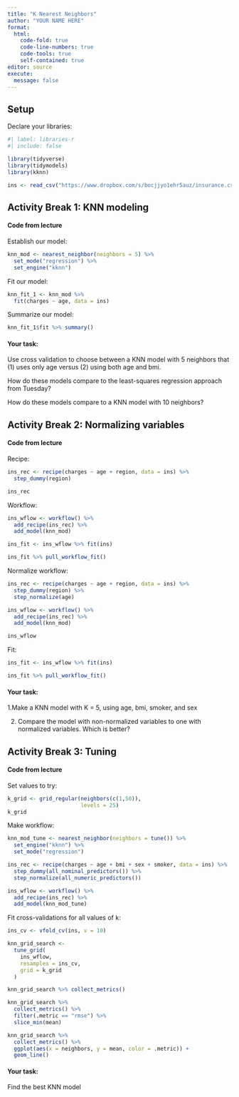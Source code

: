 ```yaml
---
title: "K Nearest Neighbors"
author: "YOUR NAME HERE"
format: 
  html:
    code-fold: true
    code-line-numbers: true
    code-tools: true
    self-contained: true
editor: source
execute:
  message: false
---
```


## Setup

Declare your libraries:

```r
#| label: libraries-r
#| include: false

library(tidyverse)
library(tidymodels)
library(kknn)
```

```r
ins <- read_csv("https://www.dropbox.com/s/bocjjyo1ehr5auz/insurance.csv?dl=1")
```

## Activity Break 1: KNN modeling

#### Code from lecture

Establish our model:

```r
knn_mod <- nearest_neighbor(neighbors = 5) %>%
  set_mode("regression") %>% 
  set_engine("kknn")
```

Fit our model:

```r
knn_fit_1 <- knn_mod %>%
  fit(charges ~ age, data = ins)
```

Summarize our model:

```r
knn_fit_1$fit %>% summary()
```

#### Your task:

Use cross validation to choose between a KNN model with 5 neighbors that (1) uses only age versus (2) using both age and bmi.

How do these models compare to the least-squares regression approach from Tuesday?

How do these models compare to a KNN model with 10 neighbors?

## Activity Break 2: Normalizing variables

#### Code from lecture

Recipe:

```r
ins_rec <- recipe(charges ~ age + region, data = ins) %>%
  step_dummy(region)

ins_rec
```

Workflow:

```r
ins_wflow <- workflow() %>%
  add_recipe(ins_rec) %>%
  add_model(knn_mod)

ins_fit <- ins_wflow %>% fit(ins) 

ins_fit %>% pull_workflow_fit()
```

Normalize workflow:

```r
ins_rec <- recipe(charges ~ age + region, data = ins) %>%
  step_dummy(region) %>%
  step_normalize(age)

ins_wflow <- workflow() %>%
  add_recipe(ins_rec) %>%
  add_model(knn_mod)

ins_wflow
```

Fit:

```r
ins_fit <- ins_wflow %>% fit(ins) 

ins_fit %>% pull_workflow_fit()
```

#### Your task:

1.Make a KNN model with K = 5, using age, bmi, smoker, and sex 

2. Compare the model with non-normalized variables to one with normalized variables. Which is better?

## Activity Break 3: Tuning

#### Code from lecture

Set values to try:

```r
k_grid <- grid_regular(neighbors(c(1,50)), 
                       levels = 25)
k_grid

```

Make workflow:

```r
knn_mod_tune <- nearest_neighbor(neighbors = tune()) %>%
  set_engine("kknn") %>%
  set_mode("regression")

ins_rec <- recipe(charges ~ age + bmi + sex + smoker, data = ins) %>%
  step_dummy(all_nominal_predictors()) %>%
  step_normalize(all_numeric_predictors())

ins_wflow <- workflow() %>%
  add_recipe(ins_rec) %>%
  add_model(knn_mod_tune)
```

Fit cross-validations for all values of k:

```r
ins_cv <- vfold_cv(ins, v = 10)

knn_grid_search <-
  tune_grid(
    ins_wflow,
    resamples = ins_cv,
    grid = k_grid
  )
```

```r
knn_grid_search %>% collect_metrics()
```

```r
knn_grid_search %>% 
  collect_metrics() %>%
  filter(.metric == "rmse") %>%
  slice_min(mean)
```

```r
knn_grid_search %>% 
  collect_metrics() %>%
  ggplot(aes(x = neighbors, y = mean, color = .metric)) +
  geom_line()
```

#### Your task:

Find the best KNN model
